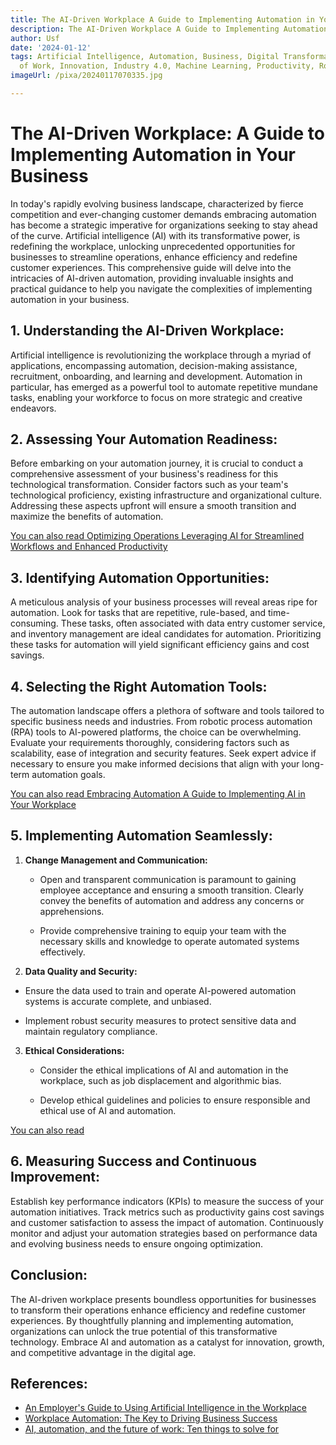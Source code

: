 ```yaml
---
title: The AI-Driven Workplace A Guide to Implementing Automation in Your Business
description: The AI-Driven Workplace A Guide to Implementing Automation in Your Business
author: Usf
date: '2024-01-12'
tags: Artificial Intelligence, Automation, Business, Digital Transformation, Future
  of Work, Innovation, Industry 4.0, Machine Learning, Productivity, Robotics, Technology
imageUrl: /pixa/20240117070335.jpg

---
```

# The AI-Driven Workplace: A Guide to Implementing Automation in Your Business

In today's rapidly evolving business landscape,  characterized by fierce competition and ever-changing customer demands embracing automation has become a strategic imperative for organizations seeking to stay ahead of the curve. Artificial intelligence (AI)  with its transformative power, is redefining the workplace, unlocking unprecedented opportunities for businesses to streamline operations, enhance efficiency and redefine customer experiences. This comprehensive guide will delve into  the intricacies of AI-driven automation, providing invaluable insights and practical guidance to help you navigate the complexities of implementing automation in your business.

## 1. Understanding  the AI-Driven Workplace:

Artificial intelligence  is revolutionizing the workplace through  a myriad of applications, encompassing automation, decision-making assistance, recruitment, onboarding, and learning and development. Automation in particular, has emerged as  a powerful  tool to automate repetitive mundane tasks, enabling your workforce  to focus on  more strategic and creative endeavors.

## 2. Assessing  Your Automation Readiness:

Before embarking on  your  automation journey, it is crucial  to  conduct  a comprehensive assessment of your business's readiness for this technological transformation.  Consider factors  such as your team's technological proficiency, existing infrastructure  and organizational culture. Addressing these aspects upfront  will ensure a smooth  transition and maximize the benefits  of automation.

[You can also read Optimizing  Operations Leveraging  AI for Streamlined  Workflows and Enhanced Productivity](Optimizing%20Operations%20Leveraging%20AI%20for%20Streamlined%20Workflows%20and%20Enhanced%20Productivity)


## 3. Identifying Automation Opportunities:

A meticulous analysis of your business processes will reveal areas ripe for automation. Look for  tasks  that are  repetitive, rule-based, and time-consuming. These tasks, often associated with data entry customer service, and inventory  management are  ideal candidates for automation. Prioritizing these tasks for automation  will  yield significant efficiency gains and cost savings.

## 4. Selecting the Right Automation Tools:

The  automation landscape offers  a plethora of software and tools tailored to specific business needs and industries. From robotic process automation (RPA) tools to AI-powered platforms, the choice can be overwhelming. Evaluate your  requirements thoroughly, considering factors such as scalability, ease of integration  and security features. Seek expert advice if necessary  to  ensure  you  make informed  decisions that  align with your long-term automation goals.

[You can also read Embracing Automation A Guide to Implementing  AI in Your Workplace](Embracing%20Automation%20A%20Guide%20to%20Implementing%20AI%20in%20Your%20Workplace)


## 5. Implementing  Automation  Seamlessly:

1. **Change Management and Communication:**

   - Open and transparent communication is paramount to gaining employee acceptance and ensuring a smooth transition. Clearly convey the benefits of automation and address any concerns or apprehensions.

   -  Provide comprehensive  training to equip your team with the  necessary skills and knowledge to operate automated systems effectively.

2.  **Data Quality and  Security:**

   - Ensure the data used  to train and operate AI-powered automation systems is accurate complete, and unbiased.

   - Implement robust security  measures to protect sensitive  data and maintain regulatory compliance.

3. **Ethical Considerations:**

   - Consider the ethical  implications of AI and automation in the workplace,  such as job displacement and algorithmic bias.

   - Develop ethical guidelines and policies to ensure responsible and ethical use of AI and automation.

[You can also read ]()


## 6. Measuring Success and Continuous Improvement:

Establish key performance indicators (KPIs) to measure the success of your automation initiatives. Track metrics such as productivity  gains cost savings and customer satisfaction to assess the impact of automation. Continuously monitor and adjust your automation strategies based on performance data and evolving business needs to ensure ongoing optimization.

## Conclusion:

The  AI-driven workplace presents boundless opportunities  for businesses  to transform their operations enhance efficiency and redefine customer experiences. By thoughtfully planning and implementing automation, organizations can unlock the true potential of this transformative technology. Embrace AI and automation as a catalyst for innovation, growth, and competitive advantage in the digital age.

## References:
- [An Employer's Guide to Using Artificial Intelligence in the Workplace](https://www.linkedin.com/pulse/employers-guide-using-artificial-intelligence-penny-jones-hr-tmhje?trk=article-ssr-frontend-pulse_more-articles_related-content-card)
- [Workplace Automation: The Key to Driving Business Success](https://www.unisolinternational.com/leveraging-automation-in-digital-transformation/)
- [AI, automation, and the future of work: Ten things to solve for](https://www.mckinsey.com/featured-insights/future-of-work/ai-automation-and-the-future-of-work-ten-things-to-solve-for)
